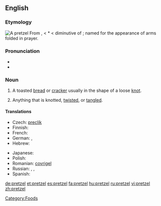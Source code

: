 {{was wotd|2007|August|18}}
{{wikipedia}}
==English==

===Etymology===
[[Image:Breze.jpg|thumb|A pretzel]]
From {{etyl|de}} {{term|Pretzel|lang=de}}, {{term|Brezel|lang=de}} < {{etyl|ML.}} *{{term||brachiatellum||lang=la}} < diminutive of {{etyl|la}} {{term|bracchium||arm|lang=la}}; named for the appearance of arms folded in prayer.

===Pronunciation===
* {{IPA|/ˈprɛt.səl/}}
* {{audio|en-us-pretzel.ogg|Audio (US)}}

===Noun===
{{en-noun}}

# A toasted [[bread]] or [[cracker]] usually in the shape of a loose [[knot]].
# {{idiomatic}} Anything that is knotted, [[twist]]ed, or [[tangle]]d.

====Translations====
{{trans-top|a toasted bread or cracker in the shape of a knot}}
* Czech: [[preclík]] {{m}}
* Finnish: {{t+|fi|rinkeli}}
* French: {{t+|fr|bretzel|m}}
* German: {{t+|de|Brezel|f}}, {{t|de|Pretzel|f}}
* Hebrew: {{t|he|בייגלה|m|tr=béigele|sc=Hebr}}
{{trans-mid}}
* Japanese: {{t|ja|プレッツェル|tr=purettsueru|sc=Jpan}}
* Polish: {{t+|pl|precel}}
* Romanian: [[covrigel]] {{m}}
* Russian: {{t|ru|крендель|m|tr=kréndel'|sc=Cyrl}}, {{t|ru|кренделёк|m|tr=krendeljók|sc=Cyrl}}, {{qualifier|German style}} {{t|ru|прецель|tr=précel'|sc=Cyrl}}
* Spanish: {{t+|es|pretzel|m}}
{{trans-bottom}}

[[Category:Foods]]

[[de:pretzel]]
[[et:pretzel]]
[[es:pretzel]]
[[fa:pretzel]]
[[hu:pretzel]]
[[ru:pretzel]]
[[vi:pretzel]]
[[zh:pretzel]]